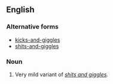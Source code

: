 ==English==

===Alternative forms===
* [[kicks-and-giggles]]
* [[shits-and-giggles]]

===Noun===
{{en-noun|head=[[grin]]s-[[and]]-[[giggle]]s|-}}

# {{rare}} Very mild variant of ''[[shits and giggles]].''